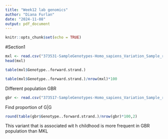 ```yaml
---
title: "Week12 lab genomics"
author: "Diana Furlan"
date: "2024-11-08"
output: pdf_document
---
```


```r
knitr::opts_chunk$set(echo = TRUE)
```
#Section1

```r
mxl <- read.csv("373531-SampleGenotypes-Homo_sapiens_Variation_Sample_rs8067378.csv")
head(mxl)
```


```r
table(mxl$Genotype..forward.strand.)
```
```r
table(mxl$Genotype..forward.strand.)/nrow(mxl)*100
```
Different population GBR

```r
gbr <- read.csv("373517-SampleGenotypes-Homo_sapiens_Variation_Sample_rs8067378.csv")
```

Find proportion of G|G

```r
round(table(gbr$Genotype..forward.strand.)/nrow(gbr)*100,2)
```


This variant that is associated wit h childhood is more frequent in GBR population than MKL 

